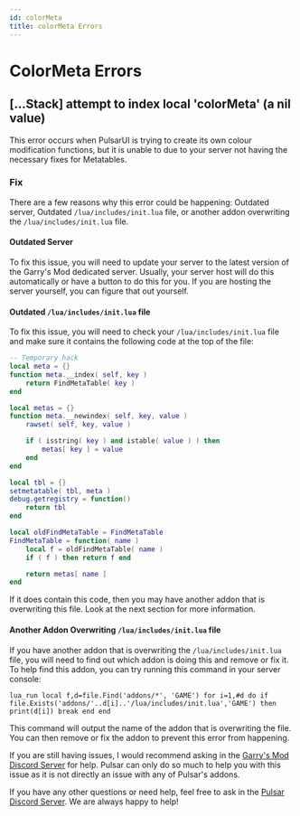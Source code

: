 ```yaml
---
id: colorMeta
title: colorMeta Errors
---
```


# ColorMeta Errors
## [...Stack] attempt to index local 'colorMeta' (a nil value)

This error occurs when PulsarUI is trying to create its own colour modification functions,
but it is unable to due to your server not having the necessary fixes for Metatables.

### Fix
There are a few reasons why this error could be happening: Outdated server, Outdated `/lua/includes/init.lua` file, or another addon overwriting the `/lua/includes/init.lua` file.

#### Outdated Server
To fix this issue, you will need to update your server to the latest version of the Garry's Mod dedicated server.
Usually, your server host will do this automatically or have a button to do this for you. If you are hosting the server yourself, you can figure that out yourself.

#### Outdated `/lua/includes/init.lua` file
To fix this issue, you will need to check your `/lua/includes/init.lua` file and make sure it contains the following code at the top of the file:
```lua
-- Temporary hack
local meta = {}
function meta.__index( self, key )
	return FindMetaTable( key )
end

local metas = {}
function meta.__newindex( self, key, value )
	rawset( self, key, value )

	if ( isstring( key ) and istable( value ) ) then
		metas[ key ] = value
	end
end

local tbl = {}
setmetatable( tbl, meta )
debug.getregistry = function()
	return tbl
end

local oldFindMetaTable = FindMetaTable
FindMetaTable = function( name )
	local f = oldFindMetaTable( name )
	if ( f ) then return f end

	return metas[ name ]
end
```

If it does contain this code, then you may have another addon that is overwriting this file. Look at the next section for more information.

#### Another Addon Overwriting `/lua/includes/init.lua` file
If you have another addon that is overwriting the `/lua/includes/init.lua` file, you will need to find out which addon is doing this and remove or fix it.
To help find this addon, you can try running this command in your server console:
```
lua_run local f,d=file.Find('addons/*', 'GAME') for i=1,#d do if file.Exists('addons/'..d[i]..'/lua/includes/init.lua','GAME') then print(d[i]) break end end
```

This command will output the name of the addon that is overwriting the file. You can then remove or fix the addon to prevent this error from happening.

If you are still having issues, I would recommend asking in the [Garry's Mod Discord Server](https://discord.com/invite/gmod) for help. Pulsar can only do so much to help you with this issue as it is not directly an issue with any of Pulsar's addons.

If you have any other questions or need help, feel free to ask in the [Pulsar Discord Server](https://discord.gg/pulsar). We are always happy to help!

